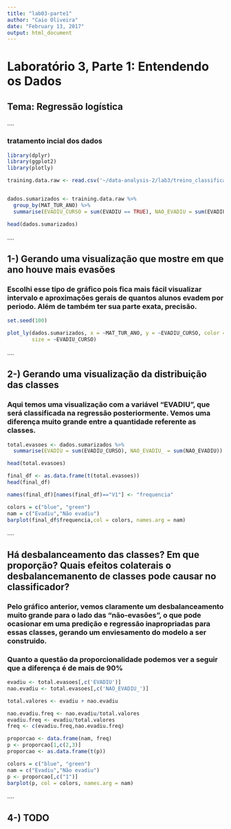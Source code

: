 ```yaml
---
title: "lab03-parte1"
author: "Caio Oliveira"
date: "February 13, 2017"
output: html_document
---
```


<h1>Laboratório 3, Parte 1: Entendendo os Dados</h1>
<h2>Tema: Regressão logística</h2>
....
<h3>tratamento incial dos dados</h3>
```r

library(dplyr)
library(ggplot2)
library(plotly)

training.data.raw <- read.csv('~/data-analysis-2/lab3/treino_classificacao.csv',header=T)


dados.sumarizados <- training.data.raw %>%
  group_by(MAT_TUR_ANO) %>%
  summarise(EVADIU_CURSO = sum(EVADIU == TRUE), NAO_EVADIU = sum(EVADIU==FALSE))

head(dados.sumarizados)

```
....

<h2>1-) Gerando uma visualização que mostre em que ano houve mais evasões</h2>
<h3>Escolhi esse tipo de gráfico pois fica mais fácil visualizar intervalo e aproximações gerais de quantos alunos evadem por periodo. Além de também ter sua parte exata, precisão.</h3>

```r
set.seed(100)

plot_ly(dados.sumarizados, x = ~MAT_TUR_ANO, y = ~EVADIU_CURSO, color = ~EVADIU_CURSO,
        size = ~EVADIU_CURSO)

```


....
<h2>2-) Gerando uma visualização da distribuição das classes</h2>
<h3>Aqui temos uma visualização com a variável "EVADIU", que será classificada na regressão posteriormente. Vemos uma diferença muito grande entre a quantidade referente as classes.</h3>

```r
total.evasoes <- dados.sumarizados %>% 
  summarise(EVADIU = sum(EVADIU_CURSO), NAO_EVADIU_ = sum(NAO_EVADIU))

head(total.evasoes)

final_df <- as.data.frame(t(total.evasoes))
head(final_df)

names(final_df)[names(final_df)=="V1"] <- "frequencia"

colors = c("blue", "green")
nam = c("Evadiu","Não evadiu")
barplot(final_df$frequencia,col = colors, names.arg = nam)
```



....

<h2>Há desbalanceamento das classes? Em que proporção? Quais efeitos colaterais o desbalancemanento de classes pode causar no classificador?</h2>
<h3>Pelo gráfico anterior, vemos claramente um desbalanceamento muito grande para o lado das "não-evasões", o que pode ocasionar em uma predição e regressão inapropriadas para essas classes, gerando um enviesamento do modelo a ser construido.</h3>
<h3>Quanto a questão da proporcionalidade podemos ver a seguir que a diferença é de mais de 90%</h3>

```r

evadiu <- total.evasoes[,c('EVADIU')]
nao.evadiu <- total.evasoes[,c('NAO_EVADIU_')]

total.valores <- evadiu + nao.evadiu

nao.evadiu.freq <- nao.evadiu/total.valores
evadiu.freq <- evadiu/total.valores
freq <- c(evadiu.freq,nao.evadiu.freq)

proporcao <- data.frame(nam, freq)
p <- proporcao[1,c(2,3)]
proporcao <- as.data.frame(t(p))

colors = c("blue", "green")
nam = c("Evadiu","Não evadiu")
p <- proporcao[,c("1")]
barplot(p, col = colors, names.arg = nam)

```


....

<h2>4-) TODO </h2>


